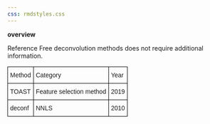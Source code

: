 ```yaml
---
css: rmdstyles.css
---
```


**overview**

Reference Free deconvolution methods does not require additional information. 

<style type="text/css">
.tg  {border-collapse:collapse;border-spacing:0;}
.tg td{border-color:black;border-style:solid;border-width:1px;font-family:Arial, sans-serif;font-size:14px;
  overflow:hidden;padding:10px 5px;word-break:normal;}
.tg th{border-color:black;border-style:solid;border-width:1px;font-family:Arial, sans-serif;font-size:14px;
  font-weight:normal;overflow:hidden;padding:10px 5px;word-break:normal;}
.tg .tg-0lax{text-align:left;vertical-align:top}
</style>
<table class="tg">
<thead>
  <tr>
    <th class="tg-0lax">Method</th>
    <th class="tg-0lax">Category</th>
    <th class="tg-0lax">Year</th>
  </tr>
</thead>
<tbody>
  <tr>
    <td class="tg-0lax">TOAST</td>
    <td class="tg-0lax">Feature selection method</td>
    <td class="tg-0lax">2019</td>
  </tr>
  <tr>
    <td class="tg-0lax">deconf</td>
    <td class="tg-0lax">NNLS</td>
    <td class="tg-0lax">2010</td>
  </tr>
</tbody>
</table>



